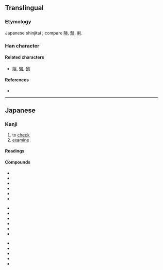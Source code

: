 {{also|檢|检}}
{{character info}}
==Translingual==
{{Han simplified forms|檢|検|检}}

===Etymology===
Japanese shinjitai {{Han simp|檢|f=僉|t=㑒}}; compare [[険]], [[験]], [[剣]].

===Han character===
{{Han char|rn=75|rad=木|as=08|sn=12|four=|canj=DOMO,XDOMO|ids=⿰木㑒}}

====Related characters====
* [[険]], [[験]], [[剣]]

====References====
* {{Han ref|kx=0537.131|dkj=15065|hdz=21235.031|uh=691C|ud=26908}}

----

==Japanese==
{{ja-kanji forms|検|檢}}

===Kanji===
{{ja-kanji|grade=5|rs=木08|kyu=檢}}

# to [[check]]
# [[examine]]

====Readings====
{{ja-readings
|goon=けん
|kanon=けん
|kun=しら-べる
}}

====Compounds====
{{top3}}
* {{ja-r|検%案|けん%あん}}
* {{ja-r|検%印|けん%いん}}
* {{ja-r|検%疫|けん%えき}}
* {{ja-r|検%閲|けん%えつ}}
* {{ja-r|検%挙|けん%きょ}}
* {{ja-r|検%査|けん%さ}}
{{mid3}}
* {{ja-r|検%索|けん%さく}}
* {{ja-r|検%察|けん%さつ}}
* {{ja-r|検%視|けん%し}}
* {{ja-r|検%死|けん%し}}
* {{ja-r|検%使|けん%し}}
* {{ja-r|検%事|けん%じ}}
{{mid3}}
* {{ja-r|検%証|けん%しょう}}
* {{ja-r|検%正|けん%しょう}}
* {{ja-r|検%定|けん%てい}}
* {{ja-r|検%討|けん%とう}}
* {{ja-r|検%品|けん%ぴん}}
{{bottom}}